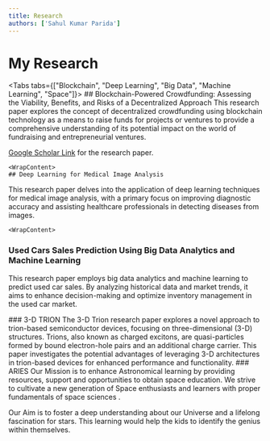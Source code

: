```yaml
---
title: Research
authors: ['Sahul Kumar Parida']
---
```



# My Research

<Tabs tabs={["Blockchain", "Deep Learning", "Big Data", "Machine Learning", "Space"]}>
    <WrapContent>
    ## Blockchain-Powered Crowdfunding: Assessing the Viability, Benefits, and Risks of a Decentralized Approach
This research paper explores the concept of decentralized crowdfunding using blockchain technology as a means to raise funds for projects or ventures to provide a comprehensive understanding of its potential impact on the world of fundraising and entrepreneurial ventures.

[Google Scholar Link](https://shorturl.at/FJQVZ) for the research paper.
    </WrapContent>

    <WrapContent>
    ## Deep Learning for Medical Image Analysis
This research paper delves into the application of deep learning techniques for medical image analysis, with a primary focus on improving diagnostic accuracy and assisting healthcare professionals in detecting diseases from images.
    </WrapContent>

    <WrapContent>
### Used Cars Sales Prediction Using Big Data Analytics and Machine Learning
This research paper employs big data analytics and machine learning to predict used car sales. By analyzing historical data and market trends, it aims to enhance decision-making and optimize inventory management in the used car market.
    </WrapContent>

<WrapContent>
### 3-D TRION
The 3-D Trion research paper explores a novel approach to trion-based semiconductor devices, focusing on three-dimensional (3-D) structures. Trions, also known as charged excitons, are quasi-particles formed by bound electron-hole pairs and an additional charge carrier. This paper investigates the potential advantages of leveraging 3-D architectures in trion-based devices for enhanced performance and functionality.
</WrapContent>

<WrapContent>
### ARIES
Our Mission is to enhance Astronomical learning by providing resources, support and opportunities to obtain space education. We strive to cultivate a new generation of Space enthusiasts and learners with proper fundamentals of space sciences . 

Our Aim is to foster a deep understanding about our Universe and a lifelong fascination for stars. This learning would help the kids to identify the genius within themselves.
</WrapContent>

</Tabs>

